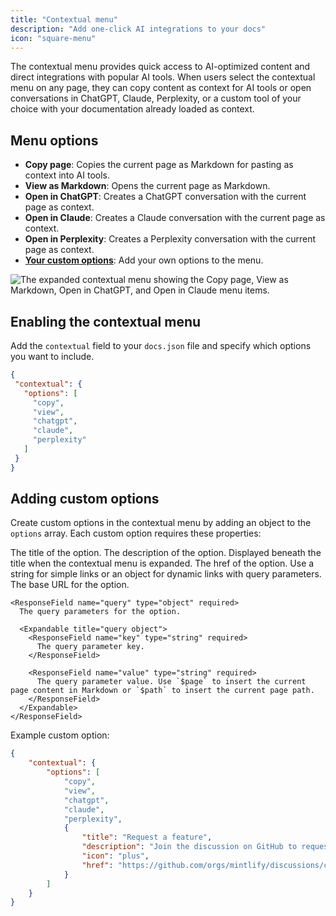 ```yaml
---
title: "Contextual menu"
description: "Add one-click AI integrations to your docs"
icon: "square-menu"
---
```



The contextual menu provides quick access to AI-optimized content and direct integrations with popular AI tools. When users select the contextual menu on any page, they can copy content as context for AI tools or open conversations in ChatGPT, Claude, Perplexity, or a custom tool of your choice with your documentation already loaded as context.

## Menu options

- **Copy page**: Copies the current page as Markdown for pasting as context into AI tools.
- **View as Markdown**: Opens the current page as Markdown.
- **Open in ChatGPT**: Creates a ChatGPT conversation with the current page as context.
- **Open in Claude**: Creates a Claude conversation with the current page as context.
- **Open in Perplexity**: Creates a Perplexity conversation with the current page as context.
- **[Your custom options](#adding-custom-options)**: Add your own options to the menu.

<Frame>
    <img 
    src="/images/contextual-menu/contextual-menu.png" 
    alt="The expanded contextual menu showing the Copy page, View as Markdown, Open in ChatGPT, and Open in Claude menu items." 
  />
</Frame>

## Enabling the contextual menu

Add the `contextual` field to your `docs.json` file and specify which options you want to include.

```json
{
 "contextual": {
   "options": [
     "copy",
     "view",
     "chatgpt",
     "claude",
     "perplexity"
   ]
 }
}
```

## Adding custom options

Create custom options in the contextual menu by adding an object to the `options` array. Each custom option requires these properties:

<ResponseField name="title" type="string" required>
  The title of the option.
</ResponseField>

<ResponseField name="description" type="string" required>
  The description of the option. Displayed beneath the title when the contextual menu is expanded.
</ResponseField>

<IconsRequired />

<ResponseField name="href" type="string | object" required>
  The href of the option. Use a string for simple links or an object for dynamic links with query parameters.
  
  <Expandable title="href object">
    <ResponseField name="base" type="string" required>
      The base URL for the option.
    </ResponseField>

    <ResponseField name="query" type="object" required>
      The query parameters for the option.

      <Expandable title="query object">
        <ResponseField name="key" type="string" required>
          The query parameter key.
        </ResponseField>

        <ResponseField name="value" type="string" required>
          The query parameter value. Use `$page` to insert the current page content in Markdown or `$path` to insert the current page path.
        </ResponseField>
      </Expandable>
    </ResponseField>
  </Expandable>
</ResponseField>

Example custom option:

```json {9-14} wrap
{
    "contextual": {
        "options": [
            "copy",
            "view",
            "chatgpt",
            "claude",
            "perplexity",
            {
                "title": "Request a feature",
                "description": "Join the discussion on GitHub to request a new feature",
                "icon": "plus",
                "href": "https://github.com/orgs/mintlify/discussions/categories/feature-requests"
            }
        ]
    }
}
```
